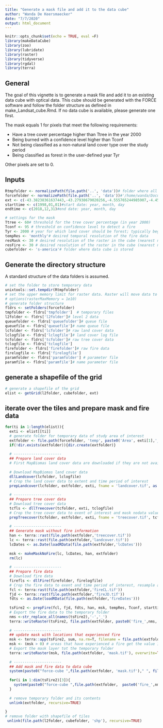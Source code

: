 ```yaml
---
title: "Generate a mask file and add it to the data cube"
author: "Wanda De Keersmaecker"
date: "7/7/2020"
output: html_document
---
```


```r
knitr::opts_chunk$set(echo = TRUE, eval =F)
library(makeDataCube)
library(zoo)
library(lubridate)
library(raster)
library(tidyverse)
library(rgdal)
library(terra)
```

## General 
The goal of this vignette is to generate a mask file and add it to an existing data cube with optical data. This cube should be generated with the FORCE software and follow the folder structure as defined in make_Landsat_cube.Rmd. If no data cube is available, please generate one first. 

The mask equals 1 for pixels that meet the following requirements:

- Have a tree cover percentage higher than Ttree in the year 2000
- Being burned with a confidence level higher than Tconf
- Not being classified as a non-natural land cover type over the study period
- Being classified as forest in the user-defined year Tyr

Other pixels are set to 0.

## Inputs
```r
Rtmpfolder <- normalizePath(file.path('..', 'data'))# folder where all temporary R files should be stored Rtmpfolder <- '/project/return/Data/tempR'
forcefolder <- normalizePath(file.path('..', 'data'))#'/home/wanda/Documents/data/force_small'#file.path('..', 'data')#forcefolder <- '/home/wanda/Documents/data/force' forcefolder <- '/project/return/Data/force'
ext <- c(-43.38238361637443,-43.27938679020256,-4.555765244985907,-4.451717415449725)#extent, vector with xmin, xmax, ymin, ymax in degrees
starttime <- c(1998,01,01)#start date: year, month, day
endtime <- c(2018,12,31)#end date: year, month, day

# settings for the mask
Ttree <- 60# threshold for the tree cover percentage (in year 2000)
Tconf <- 95 # threshold on confidence level to detect a fire
Tyr <- 2000 # year for which land cover should be forest; typically beginning of disturbance monitoring period
tempRes <- 'monthly'# desired temporal resolution of the fire data
resMask <- 30 # desired resolution of the raster in the cube (nearest neighbor resampling)
resFire <- 30 # desired resolution of the raster in the cube (nearest neighbor resampling)
cubefolder <- 's-america'# folder where data cube is stored
```

## Generate the directory structure
A standard structure of the data folders is assumed. 

```r
# set the folder to store temporary data
unixtools::set.tempdir(Rtmpfolder)
# set the upper memory limit for raster data. Raster will move data to disk if it exceeds the upper limit (defaults to 100MB). 
# options(rasterMaxMemory = 1e10)
# generate folder structure
fldrs <- setFolders(forcefolder)
tmpfolder <- fldrs['tmpfolder']  # temporary files
l2folder <- fldrs['l2folder']# level 2 data
queuefolder <- fldrs['queuefolder']# queue file
queuefile <- fldrs['queuefile']# name queue file
lcfolder <- fldrs['lcfolder']# raw land cover data
lclogfile <- fldrs['lclogfile']# land cover log file
tcfolder <- fldrs['tcfolder']# raw tree cover data
tclogfile <- fldrs['tclogfile']
firefolder <- fldrs['firefolder']# raw fire data
firelogfile <- fldrs['firelogfile']
paramfolder <- fldrs['paramfolder'] # parameter file
paramfile <- fldrs['paramfile']# name parameter file
```

## generate a shapefile of the grid

```r
# generate a shapefile of the grid
elist <- getGrid(l2folder, cubefolder, ext)
```

## iterate over the tiles and prepare mask and fire data
```r
for(ti in 1:length(elist)){
  exti <- elist[[ti]]
  # generate folder for temporary data of study area of interest
  extfolder <- file.path(forcefolder, 'temp', paste0('Area', exti[1],'_', exti[2],'_', exti[3],'_', exti[4]))
  if(!dir.exists(extfolder)){dir.create(extfolder)}
  
  # ----------------------
  ## Prepare land cover data
  # First MapBiomas land cover data are downloaded if they are not available yet. Then the land cover data are cropped to the extent of the study area, and the study period of interest. Currently, MapBiomas data are only available for the years 1985 - 2018.
  
  # Download MapBiomas land cover data
  dllLandcover(lcfolder, lclogfile)
  # Crop the land cover data to extent and time period of interest 
  prepLandcover(lcfolder, extfolder, exti, fname = 'landcover.tif', as.Date(paste0(starttime[1],'-',starttime[2],'-',starttime[3])), as.Date(paste0(endtime[1],'-',endtime[2],'-',endtime[3])))
  
  # ----------------------
  ## Prepare tree cover data
  # Download tree cover data
  tcfls <- dllTreecover(tcfolder, exti, tclogfile)
  # Crop the tree cover data to exent of interest and mask nodata values
  prepTreecover(tcfolder, extfolder, exti, fname = 'treecover.tif', tcfls$hanfiles, tcfls$hanmaskfiles)
  
  # ----------------------
  ## Generate mask without fire information
  han <- terra::rast(file.path(extfolder,'treecover.tif'))
  lc <- terra::rast(file.path(extfolder,'landcover.tif'))
  lcDates <- as.Date(loadRData(file.path(extfolder,'lcDates')))
  
  msk <- makeMaskNoFire(lc, lcDates, han, extfolder)
  rm(lc)
  
  # ----------------------
  ## Prepare fire data
  # Download fire data
  firefls <- dllFire(firefolder, firelogfile)
  # Crop the fire data to exent and time period of interest, resample and generate a binary time series (1 = fire, 0 = no fire) at the temporal resolution of interest
  fcl <- terra:rast(file.path(extfolder,'fireCL.tif'))
  fjd <- terra::rast(file.path(extfolder,'fireJD.tif'))
  fdts <- as.Date(loadRData(file.path(extfolder,'fireDates')))
  
  tsFire2 <- prepFire(fcl, fjd, fdts, han, msk, tempRes, Tconf, starttime, endtime, extfolder)
  # Export the fire data to the temporary folder
  nms <-str_replace_all(names(tsFire2),'-','_')
  terra::writeRaster(tsFire2, file.path(extfolder, paste0('fire_',nms,'.tif')), bylayer=TRUE, overwrite=TRUE)
  
  # ----------------------
  ## update mask with locations that experienced fire
  msk <- terra::app(tsFire2, sum, na.rm=T, filename = file.path(extfolder, 'fresum.tif'), overwrite=T)
  msk <- (msk > 0) # areas that have experienced a fire get the value 1, other areas the value 0
  # Export the mask layer tot the temporary folder
  terra::writeRaster(msk, file.path(extfolder, 'mask.tif'), overwrite=TRUE)
  
  # ----------------------
  ## Add mask and fire data to data cube
  system(paste0("force-cube ",file.path(extfolder, 'mask.tif')," ", file.path(l2folder, cubefolder)," near ", resMask), intern = TRUE, ignore.stderr = TRUE)
  
  for(i in 1:dim(tsFire2)[3]){
    system(paste0("force-cube ",file.path(extfolder,  paste0('fire_',nms[i],'.tif'))," ", file.path(l2folder, cubefolder)," near ", resFire), intern = TRUE, ignore.stderr = TRUE)
  }
  
  # remove temporary folder and its contents
  unlink(extfolder, recursive=TRUE)
  
}
# remove folder with shapefile of tiles
 unlink(file.path(l2folder, cubefolder, 'shp'), recursive=TRUE)
```
